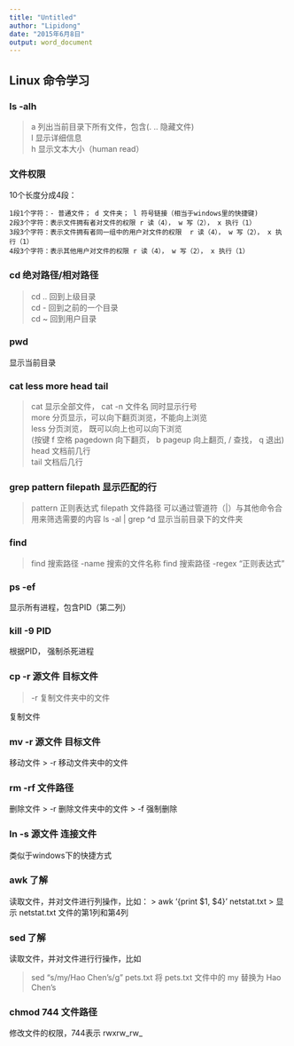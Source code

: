 ```yaml
---
title: "Untitled"
author: "Lipidong"
date: "2015年6月8日"
output: word_document
---
```


## Linux 命令学习

### ls -alh
>  a 列出当前目录下所有文件，包含(. .. 隐藏文件)<br/>
   l 显示详细信息<br/>
   h 显示文本大小（human read）<br/>

### 文件权限
10个长度分成4段： 
                
    1段1个字符：- 普通文件； d 文件夹； l 符号链接（相当于windows里的快捷键)
    2段3个字符：表示文件拥有者对文件的权限 r 读（4）， w 写（2）， x 执行（1）
    3段3个字符：表示文件拥有者同一组中的用户对文件的权限  r 读（4）， w 写（2）， x 执行（1）
    4段3个字符：表示其他用户对文件的权限 r 读（4）， w 写（2）， x 执行（1）


### cd 绝对路径/相对路径
> cd .. 回到上级目录 <br/>
  cd - 回到之前的一个目录<br/>
  cd ~ 回到用户目录<br/>

### pwd
显示当前目录

### cat less more head tail
> cat 显示全部文件， cat -n 文件名 同时显示行号<br/>
  more 分页显示，可以向下翻页浏览，不能向上浏览<br/>
  less 分页浏览， 既可以向上也可以向下浏览<br/> (按键 f 空格 pagedown 向下翻页， b pageup 向上翻页, / 查找， q 退出)
  head 文档前几行<br/>
  tail 文档后几行<br/>

### grep pattern filepath 显示匹配的行
> pattern 正则表达式 
> filepath 文件路径
可以通过管道符（|）与其他命令合用来筛选需要的内容
> ls -al | grep ^d 显示当前目录下的文件夹

### find 
> find 搜索路径 -name 搜索的文件名称
> find 搜索路径 -regex “正则表达式”

### ps -ef
显示所有进程，包含PID（第二列）

### kill -9 PID
根据PID， 强制杀死进程

### cp -r 源文件 目标文件
> -r 复制文件夹中的文件

复制文件

### mv -r 源文件 目标文件

移动文件
> -r 移动文件夹中的文件

### rm -rf 文件路径
删除文件
> -r 删除文件夹中的文件
> -f 强制删除

### ln -s 源文件 连接文件
类似于windows下的快捷方式

### awk 了解 
读取文件，并对文件进行列操作，比如：
> awk '{print $1, $4}' netstat.txt
> 显示 netstat.txt 文件的第1列和第4列

### sed 了解
 读取文件，并对文件进行行操作，比如

> sed "s/my/Hao Chen's/g" pets.txt
> 将 pets.txt 文件中的 my 替换为 Hao Chen's

### chmod 744 文件路径
修改文件的权限，744表示 rwxrw_rw_




